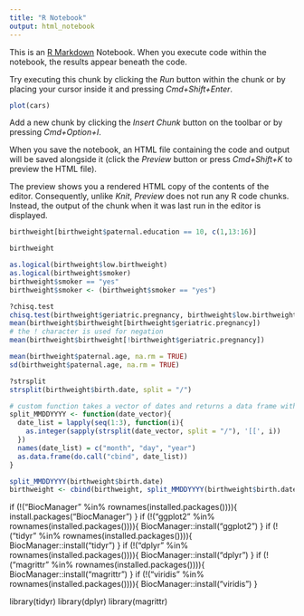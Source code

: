 ```yaml
---
title: "R Notebook"
output: html_notebook
---
```


This is an [R Markdown](http://rmarkdown.rstudio.com) Notebook. When you execute code within the notebook, the results appear beneath the code. 

Try executing this chunk by clicking the *Run* button within the chunk or by placing your cursor inside it and pressing *Cmd+Shift+Enter*. 

```r
plot(cars)
```

Add a new chunk by clicking the *Insert Chunk* button on the toolbar or by pressing *Cmd+Option+I*.

When you save the notebook, an HTML file containing the code and output will be saved alongside it (click the *Preview* button or press *Cmd+Shift+K* to preview the HTML file). 

The preview shows you a rendered HTML copy of the contents of the editor. Consequently, unlike *Knit*, *Preview* does not run any R code chunks. Instead, the output of the chunk when it was last run in the editor is displayed.


```r
birthweight[birthweight$paternal.education == 10, c(1,13:16)]
```

```r
birthweight
```

```r
as.logical(birthweight$low.birthweight)
as.logical(birthweight$smoker)
birthweight$smoker == "yes"
birthweight$smoker <- (birthweight$smoker == "yes")
```

```r
?chisq.test
chisq.test(birthweight$geriatric.pregnancy, birthweight$low.birthweight)
mean(birthweight$birthweight[birthweight$geriatric.pregnancy])
# the ! character is used for negation
mean(birthweight$birthweight[!birthweight$geriatric.pregnancy])

```

```r
mean(birthweight$paternal.age, na.rm = TRUE)
sd(birthweight$paternal.age, na.rm = TRUE)
```

```r
?strsplit
strsplit(birthweight$birth.date, split = "/")
```
```r
# custom function takes a vector of dates and returns a data frame with columns day, month, and year
split_MMDDYYYY <- function(date_vector){
  date_list = lapply(seq(1:3), function(i){
    as.integer(sapply(strsplit(date_vector, split = "/"), '[[', i))
  })
  names(date_list) = c("month", "day", "year")
  as.data.frame(do.call("cbind", date_list))
}


```

```r
split_MMDDYYYY(birthweight$birth.date)
birthweight <- cbind(birthweight, split_MMDDYYYY(birthweight$birth.date))
```

if (!("BiocManager" %in% rownames(installed.packages()))){
  install.packages("BiocManager")
}
if (!("ggplot2" %in% rownames(installed.packages()))){
  BiocManager::install("ggplot2")
}
if (!("tidyr" %in% rownames(installed.packages()))){
  BiocManager::install("tidyr")
}
if (!("dplyr" %in% rownames(installed.packages()))){
  BiocManager::install("dplyr")
}
if (!("magrittr" %in% rownames(installed.packages()))){
  BiocManager::install("magrittr")
}
if (!("viridis" %in% rownames(installed.packages()))){
  BiocManager::install("viridis")
}


library(tidyr)
library(dplyr)
library(magrittr)
